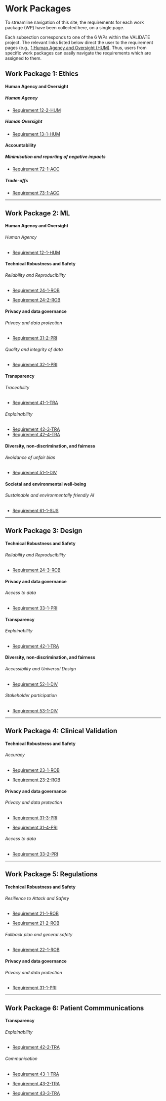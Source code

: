 # Work Packages {.unnumbered}

To streamline navigation of this site, the requirements for each work package (WP) have been collected here, on a single page.

::: callout-tip
Each subsection corresponds to one of the 6 WPs within the VALIDATE project. The relevant links listed below direct the user to the requirement pages (e.g., [1 Human Agency and Oversight (HUM)](1_hum.qmd). Thus, users from specific work packages can easily navigate the requirements which are assigned to them.
:::

## Work Package 1: Ethics {.unnumbered}

#### Human Agency and Oversight

##### Human Agency

- [Requirement 12-2-HUM](1_hum.qmd#12-2-hum)

##### Human Oversight

- [Requirement 13-1-HUM](1_hum.qmd#13-1-hum)

#### Accountability

##### Minimisation and reporting of negative impacts

- [Requirement 72-1-ACC](7_acc.qmd#72-1-acc)

##### Trade-offs

- [Requirement 73-1-ACC](7_acc.qmd#73-1-acc)

------------------------------------------------------------------------

## Work Package 2: ML {.unnumbered}

#### Human Agency and Oversight

###### Human Agency

- [Requirement 12-1-HUM](1_hum.qmd#12-1-hum)

#### Technical Robustness and Safety

###### Reliability and Reproducibility

- [Requirement 24-1-ROB](2_rob.qmd#24-1-rob)  

- [Requirement 24-2-ROB](2_rob.qmd#24-2-rob)

#### Privacy and data governance

###### Privacy and data protection

- [Requirement 31-2-PRI](3_pri.qmd#31-2-pri)

###### Quality and integrity of data

- [Requirement 32-1-PRI](3_pri.qmd#32-1-pri)

#### Transparency

###### Traceability

- [Requirement 41-1-TRA](4_tra.qmd#41-1-tra)

###### Explainability

- [Requirement 42-3-TRA](4_tra.qmd#42-3-tra)
- [Requirement 42-4-TRA](4_tra.qmd#42-4-tra)

#### Diversity, non-discrimination, and fairness

###### Avoidance of unfair bias

- [Requirement 51-1-DIV](5_div.qmd#51-1-div)

#### Societal and environmental well-being

###### Sustainable and environmentally friendly AI

- [Requirement 61-1-SUS](6_sus.qmd#61-1-sus)

------------------------------------------------------------------------

## Work Package 3: Design {.unnumbered}

#### Technical Robustness and Safety

###### Reliability and Reproducibility

- [Requirement 24-3-ROB](2_rob.qmd#24-3-rob)

#### Privacy and data governance

###### Access to data

- [Requirement 33-1-PRI](3_pri.qmd#33-1-pri)

#### Transparency

###### Explainability

- [Requirement 42-1-TRA](4_tra.qmd#42-1-tra)

#### Diversity, non-discrimination, and fairness

###### Accessibility and Universal Design

- [Requirement 52-1-DIV](5_div.qmd#52-1-div)

###### Stakeholder participation

- [Requirement 53-1-DIV](5_div.qmd#53-1-div)

------------------------------------------------------------------------

## Work Package 4: Clinical Validation {.unnumbered}

#### Technical Robustness and Safety

###### Accuracy

- [Requirement 23-1-ROB](2_rob.qmd#23-1-rob)

- [Requirement 23-2-ROB](2_rob.qmd#23-2-rob)

#### Privacy and data governance

###### Privacy and data protection

- [Requirement 31-3-PRI](3_pri.qmd#31-3-pri)

- [Requirement 31-4-PRI](3_pri.qmd#31-4-pri)

###### Access to data

- [Requirement 33-2-PRI](3_pri.qmd#33-2-pri)

------------------------------------------------------------------------

## Work Package 5: Regulations {.unnumbered}

#### Technical Robustness and Safety

###### Resilience to Attack and Safety

- [Requirement 21-1-ROB](2_rob.qmd#21-1-rob)

- [Requirement 21-2-ROB](2_rob.qmd#21-2-rob)

###### Fallback plan and general safety

- [Requirement 22-1-ROB](2_rob.qmd#22-1-rob)

#### Privacy and data governance

###### Privacy and data protection

- [Requirement 31-1-PRI](3_pri.qmd#31-1-pri)

------------------------------------------------------------------------

## Work Package 6: Patient Commmunications {.unnumbered}

#### Transparency

###### Explainability

- [Requirement 42-2-TRA](4_tra.qmd#42-2-tra)

###### Communication

- [Requirement 43-1-TRA](4_tra.qmd#43-1-tra)

- [Requirement 43-2-TRA](4_tra.qmd#43-2-tra)

- [Requirement 43-3-TRA](4_tra.qmd#43-3-tra)
